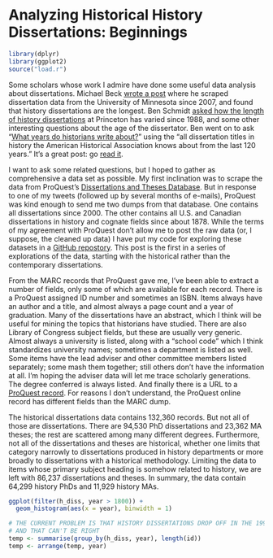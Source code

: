 # Analyzing Historical History Dissertations: Beginnings

```r
library(dplyr)
library(ggplot2)
source("load.r")
```

Some scholars whose work I admire have done some useful data analysis about dissertations. Michael Beck [wrote a post](http://beckmw.wordpress.com/2013/04/15/how-long-is-the-average-dissertation/) where he scraped dissertation data from the University of Minnesota since 2007, and found that history dissertations are the longest. Ben Schmidt [asked how the length of history dissertations](http://rpubs.com/benmschmidt/princetonhistorydiss) at Princeton has varied since 1988, and some other interesting questions about the age of the dissertator. Ben went on to ask "[What years do historians write about?](http://sappingattention.blogspot.com/2013/05/what-years-do-historians-write-about.html)" using the "all dissertation titles in history the American Historical Association knows about from the last 120 years." It's a great post: go [read it](http://sappingattention.blogspot.com/2013/05/what-years-do-historians-write-about.html).

I want to ask some related questions, but I hoped to gather as comprehensive a data set as possible. My first inclination was to scrape the data from ProQuest's [Dissertations and Theses Database](http://www.proquest.com/en-US/catalogs/databases/detail/pqdt.shtml). But in response to one of my tweets (followed up by several months of e-mails), ProQuest was kind enough to send me two dumps from that database. One contains all dissertations since 2000. The other contains all U.S. and Canadian dissertations in history and cognate fields since about 1878. While the terms of my agreement with ProQuest don't allow me to post the raw data (or, I suppose, the cleaned up data) I have put my code for exploring these datasets in a [GitHub repostory](https://github.com/lmullen/dissertations-data). This post is the first in a series of explorations of the data, starting with the historical rather than the contemporary dissertations.

From the MARC records that ProQuest gave me, I've been able to extract a number of fields, only some of which are available for each record. There is a ProQuest assigned ID number and sometimes an ISBN. Items always have an author and a title, and almost always a page count and a year of graduation. Many of the dissertations have an abstract, which I think will be useful for mining the topics that historians have studied. There are also Library of Congress subject fields, but these are usually very generic. Almost always a university is listed, along with a "school code" which I think standardizes university names; sometimes a department is listed as well. Some items have the lead adviser and other committee members listed separately; some mash them together; still others don't have the information at all. I'm hoping the adviser data will let me trace scholarly generations. The degree conferred is always listed. And finally there is a URL to a [ProQuest record](http://gateway.proquest.com/openurl?url_ver=Z39.88-2004&rft_val_fmt=info:ofi/fmt:kev:mtx:dissertation&res_dat=xri:pqm&rft_dat=xri:pqdiss:7928093). For reasons I don't understand, the ProQuest online record has different fields than the MARC dump.

The historical dissertations data contains 132,360 records. But not all of those are dissertations. There are 94,530 PhD dissertations and 23,362 MA theses; the rest are scattered among many different degrees. Furthermore, not all of the dissertations and theses are historical, whether one limits that category narrowly to dissertations produced in history departments or more broadly to dissertations with a historical methodology. Limiting the data to items whose primary subject heading is somehow related to history, we are left with 86,237 dissertations and theses. In summary, the data contain 64,299 history PhDs and 11,929 history MAs.

```r
ggplot(filter(h_diss, year > 1800)) +
  geom_histogram(aes(x = year), binwidth = 1)

# THE CURRENT PROBLEM IS THAT HISTORY DISSERTATIONS DROP OFF IN THE 1990s
# AND THAT CAN'T BE RIGHT
temp <- summarise(group_by(h_diss, year), length(id))
temp <- arrange(temp, year)
```

